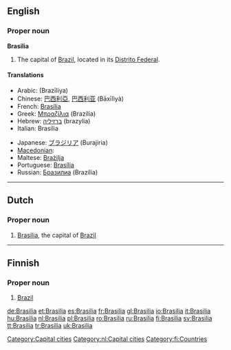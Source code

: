 {{wikipedia}}
==English==

===Proper noun===
'''Brasilia'''

# The capital of [[Brazil]], located in its [[Distrito Federal]].

====Translations====
{{trans-top|The capital of Brazil}}
* Arabic: {{Arab|[[برازيليا]]}} (Brazīliya) {{f}}
* Chinese: [[巴西利亞]], [[巴西利亚]] (Bāxīlìyà)
* French: [[Brasília]]
* Greek: [[Μπραζίλια]] (Brazília) {{f}}
* Hebrew: [[ברזיליה]] (brazylia)
* Italian: Brasilia
{{trans-mid}}
* Japanese: [[ブラジリア]] (Burajiria)
* [[Macedonian]]: {{t|mk|Бразилија|f|tr=Brazílija|sc=Cyrl}}
* Maltese: [[Brażilja]]
* Portuguese: [[Brasília]]
* Russian: [[Бразилиа]] (Brazília) {{f}}
{{trans-bottom}}

[[Category:Capital cities]]

----

==Dutch==
{{wikipedia|lang=nl}}

===Proper noun===
{{infl|nl|proper noun}}
# [[#English|Brasilia]], the capital of [[Brazil]]

[[Category:nl:Capital cities]]
----

==Finnish==
{{wikipedia|lang=fi}}

===Proper noun===
{{fi-noun|proper=true|Brasili|type=kulkija}}

# [[Brazil]]

[[Category:fi:Countries]]

[[de:Brasilia]]
[[et:Brasilia]]
[[es:Brasilia]]
[[fr:Brasilia]]
[[gl:Brasilia]]
[[io:Brasilia]]
[[it:Brasilia]]
[[hu:Brasilia]]
[[nl:Brasilia]]
[[pl:Brasilia]]
[[ro:Brasilia]]
[[ru:Brasilia]]
[[fi:Brasilia]]
[[sv:Brasilia]]
[[tt:Brasilia]]
[[tr:Brasilia]]
[[uk:Brasilia]]